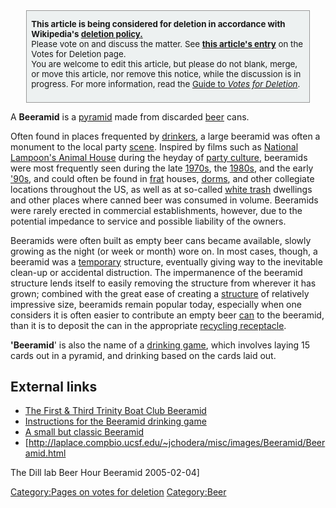 <!-- Please do not remove nor change this VfD message until the issue is settled -->
<div class="boilerplate metadata" id="vfd" style="margin: 0 5%; padding: 0 7px 7px 7px; background: #EDF1F1; border: 1px solid #999999; text-align: left; font-size:95%;">
'''This article is being considered for deletion in accordance with Wikipedia's [[Wikipedia:Deletion policy|deletion policy]][[Template:Vfd|.]]'''<br>
Please vote on and discuss the matter. See '''[[Wikipedia:Votes for deletion/{{PAGENAME}}|this article's entry]]''' on the Votes for Deletion page.<BR>
You are welcome to edit this article, but please do not blank, merge, or move this article, nor remove this notice, while the discussion is in progress. For more information, read the [[Wikipedia:Guide to Votes for deletion|Guide to ''Votes for Deletion'']].</div>[[Category:Pages on votes for deletion]]
<!-- End of VfD message, feel free to edit beyond this point -->

A '''Beeramid''' is a [[pyramid]] made from discarded [[beer]] cans. 

Often found in places frequented by [[drinking|drinkers]], a large beeramid was often a monument to the local party [[scene]]. Inspired by films such as [[National Lampoon's Animal House]] during the heyday of [[party|party culture]], beeramids were most frequently seen during the late [[1970s]], the [[1980s]], and the early [[1990s|'90s]], and could often be found in [[frat]] houses, [[dorm]]s, and other collegiate locations throughout the US, as well as at so-called [[white trash]] dwellings and other places where canned beer was consumed in volume. Beeramids were rarely erected in commercial establishments, however, due to the potential impedance to service and possible liability of the owners. 

Beeramids were often built as empty beer cans became available, slowly growing as the night (or week or month) wore on. In most cases, though, a beeramid was a [[impermanence|temporary]] structure, eventually giving way to the inevitable clean-up or accidental distruction. The impermanence of the beeramid structure lends itself to easily removing the structure from wherever it has grown; combined with the great ease of creating a [[structure]] of relatively impressive size, beeramids remain popular today, especially when one considers it is often easier to contribute an empty beer [[can]] to the beeramid, than it is to deposit the can in the appropriate [[recycling|recycling receptacle]]. 

''''Beeramid'''' is also the name of a [[drinking game]], which involves laying 15 cards out in a pyramid, and drinking based on the cards laid out.

==External links==
*[http://www.firstandthird.org/tables/information/beeramid.shtml The First & Third Trinity Boat Club Beeramid]
*[http://www.drinksmixer.com/games/5/ Instructions for the Beeramid drinking game]
*[http://community.webshots.com/photo/125367963/125373589uCgnkB A small but classic Beeramid]
*[http://laplace.compbio.ucsf.edu/~jchodera/misc/images/Beeramid/Beeramid.html 
The Dill lab Beer Hour Beeramid 2005-02-04]

[[Category:Beer]]